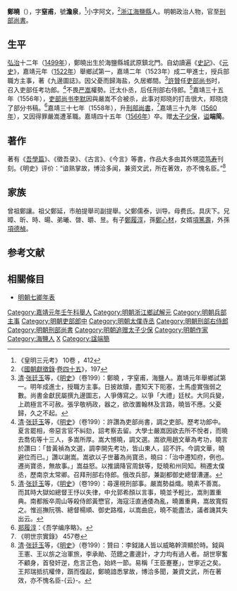 {{明清人物信息框
| 姓名 = 鄭曉
| 原名 =
| 圖片名稱 = 
| 圖片大小 = 220px
| 圖片說明 = 
| 最高職務 = 刑部尚書
| 國家 = 大明
| 爵位 =
| 籍貫 = [[浙江|浙江]][[海鹽縣|海鹽縣]]
| 族裔 = 
| 字號 = 字窒甫，號澹泉
| 室名 = 
| 諡號 = 端簡
| 出生日期 = 弘治十二年（1499年）正月十二日
| 出生地點 = 
| 逝世日期 = 嘉靖四十五年（1566年）
| 逝世地點 = 
| 墓葬 =
| 配偶 =娶劉氏
| 親屬 = 
| 出身 = 
*嘉靖元年壬午科舉人
*嘉靖二年癸未科進士出身
| 經歷 = 
| 著作 =
}}
'''鄭曉'''（{{bd|1499年||1566年|catIdx=Z郑}}），字'''窒甫'''，號'''澹泉'''，<ref>《皇明三元考》 10卷 ，412</ref>小字阿文，<ref>《[[國朝獻徵錄|國朝獻徵錄]]·[[s:國朝獻徵錄/卷之四十五#刑部尚書端簡公曉傳（戚元佐）|卷四十五]]》，197</ref>[[浙江|浙江]][[海鹽縣|海鹽縣]]人。明朝政治人物，官至[[明朝刑部尚書|刑部尚書]]。

==生平==
[[弘治_(明朝)|弘治]]十二年（[[1499年|1499年]]），鄭曉出生於海鹽縣城武原鎮北門。自幼讀遍《[[史記|史記]]》、《[[元史|元史]]》，嘉靖元年（[[1522年|1522年]]）舉鄉試第一，嘉靖二年（1523年）成二甲進士，授兵部職方主事，著《九邊圖誌》。因父憂而歸海盐，久居鄉間。<ref>[[清|清]]·[[张廷玉|张廷玉]]等，《[[明史|明史]]》（卷199）：鄭曉 ，字窒甫，海鹽人。嘉靖元年舉鄉試第一。明年成進士，授職方主事。日披故牘，盡知天下阨塞，士馬虛實強弱之數。尚書金獻民屬撰九邊圖志，人爭傳寫之。以爭「大禮」廷杖。大同兵變，上疏極言不可赦。張孚敬柄政，器之，欲改置翰林及言路，曉皆不應。父憂歸，久之不起。</ref>[[許贊|許贊]]任[[吏部尚书|吏部尚书]]时，召入吏部任考功郎。<ref>[[清|清]]·[[张廷玉|张廷玉]]等，《[[明史|明史]]》（卷199）：許讚為吏部尚書，調之吏部。歷考功郎中。夏言罷相，帝惡言官不糾劾，詔考察去留。大學士嚴嵩因欲去所不悅者，而曉去喬佑等十三人，多嵩所厚。嵩大憾曉，調文選。嵩欲用趙文華為考功，曉言於讚曰：「昔黃禎為文選，調李開先考功，皆山東人，詔不許。今調文華，曉避位而已。」讚以謝嵩。嵩欲以子世蕃為尚寶丞，曉曰：「治中遷知府，例也。遷尚寶丞，無故事。」嵩益怒。以推謫降官周鈇等，貶曉和州同知。稍遷太僕丞，歷南京太常卿。召拜刑部右侍郎。俄改兵部，兼副都御史總督漕運。</ref>不畏[[严嵩|严嵩]]權勢。迁太仆丞，后任刑部右侍郎。<ref>[[清|清]]·[[张廷玉|张廷玉]]等，《[[明史|明史]]》（卷199）：尋還視刑部事。嚴嵩勢益熾。曉素不善嵩。而其時大獄如總督王忬以失律，中允郭希顏以言事，曉並予輕比，嵩則置重典。南都叛卒周山等殺侍郎黃懋官，海寇汪直通倭為亂，曉置重典，嵩故寬假之。惟巡撫阮鶚、總督楊順、御史路楷，以嵩曲庇，曉不能盡法，議者譏其失出云。</ref>嘉靖三十五年（1556年），[[吏部尚书|吏部尚书]][[李默|李默]]因與嚴嵩不合被杀，此事对郑晓的打击很大，郑晓烧了部分书稿。<ref>[[郑履淳|郑履淳]]：《吾学编序略》。</ref>嘉靖三十七年（1558年），升[[刑部尚書|刑部尚書]]，<ref>《明世宗實錄》 457卷</ref>嘉靖三十九年（[[1560年|1560年]]），又因得罪嚴嵩遭革職。嘉靖四十五年（[[1566年|1566年]]）卒。赠[[太子少保|太子少保]]，[[谥|谥]]'''端简'''。

==著作==
著有《[[吾學篇|吾學篇]]》、《徵吾录》、《古言》、《今言》等書，作品大多由其外甥[[项笃寿|项笃寿]]刊刻。《明史》评价：“谙熟掌故，博洽多闻，兼资文武，所在著效，亦不愧名臣。”<ref>[[清|清]]·[[张廷玉|张廷玉]]等，《[[明史|明史]]》（卷199）：贊曰：李鉞諸人皆以威略幹濟顯於時。鉞與王憲、王以旂之治軍旅，李承勛、范鏓之畫邊計，才力均有過人者。胡世寧奮不顧身，首發奸逆，危言正色，始終一節。易稱「王臣蹇蹇」，世寧近之矣。王邦瑞抵抗權倖，躓而復起，鄭曉諳悉掌故，博洽多聞，兼資文武，所在著效，亦不愧名臣-{云}-。</ref>

==家族==
曾祖鄭讓。祖父鄭延，市舶提舉司副提舉。父鄭儒泰，训导。母费氏。具庆下。兄暲、昕、時、暘、弟曦、晵、㬭、昱。有子[[鄭履淳|鄭履淳]]，孫[[鄭心材|鄭心材]]，女婿[[項篤壽|項篤壽]]，外孫[[項德楨|項德楨]]。

==参考文献==
{{reflist}}

==相關條目==
*[[明朝七卿年表|明朝七卿年表]]

{{並稱|三平|<small>刑部尚書</small> [[鄭曉|鄭　曉]] - <small>左都御史</small> [[周延_(嘉靖進士)|周　延]] - <small>大理寺卿</small> [[馬森_(嘉靖進士)|馬　森]]}}
{{start box}}
{{s-off}}
{{succession box|[[賈應春|賈應春]]|[[閔煦|閔煦]]|[[明朝刑部尚書|明朝刑部尚書]]|<small>嘉靖三十七年－嘉靖三十九年<br>（1558年－1560年）</small>}}
{{end box}}
{{嘉靖二年癸未科殿試金榜}}
{{DEFAULTSORT:Zheng鄭}}
[[Category:嘉靖元年壬午科舉人|Category:嘉靖元年壬午科舉人]]
[[Category:明朝浙江鄉試解元|Category:明朝浙江鄉試解元]]
[[Category:明朝兵部主事|Category:明朝兵部主事]]
[[Category:明朝吏部郎中|Category:明朝吏部郎中]]
[[Category:明朝太僕寺丞|Category:明朝太僕寺丞]]
[[Category:明朝刑部右侍郎|Category:明朝刑部右侍郎]]
[[Category:明朝刑部尚書|Category:明朝刑部尚書]]
[[Category:明朝追赠太子少保|Category:明朝追赠太子少保]]
[[Category:明朝作家|Category:明朝作家]]
[[Category:海鹽人|Category:海鹽人]]
[[Category:郑姓|X]]
[[Category:諡端簡|Category:諡端簡]]